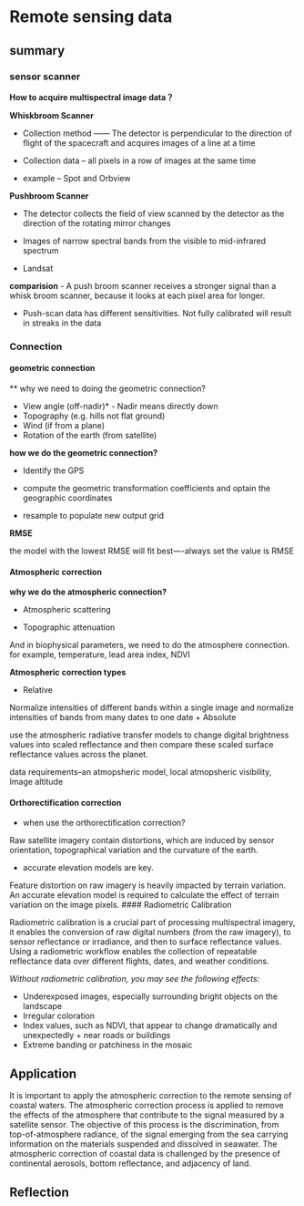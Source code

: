# Remote sensing data

## summary

### sensor scanner

**How to acquire multispectral image data？**

**Whiskbroom Scanner**

-   Collection method ------ The detector is perpendicular to the direction of flight of the spacecraft and acquires images of a line at a time

-   Collection data -- all pixels in a row of images at the same time 

-   example -- Spot and Orbview

**Pushbroom Scanner** 

-   The detector collects the field of view scanned by the detector as the direction of the rotating mirror changes

-   Images of narrow spectral bands from the visible to mid-infrared spectrum

-   Landsat

**comparision**
- A push broom scanner receives a stronger signal than a whisk broom scanner, because it looks at each pixel area for longer.

-   Push-scan data has different sensitivities. Not fully calibrated will result in streaks in the data

### Connection

#### geometric connection

\*\* why we need to doing the geometric connection?

-   View angle (off-nadir)\* - Nadir means directly down
-   Topography (e.g. hills not flat ground)
-   Wind (if from a plane)
-   Rotation of the earth (from satellite)

**how we do the geometric connection?**

-   Identify the GPS

-   compute the geometric transformation coefficients and optain the geographic coordinates

-   resample to populate new output grid

**RMSE**

the model with the lowest RMSE will fit best----always set the value is RMSE

#### Atmospheric correction

**why we do the atmospheric connection?**

-   Atmospheric scattering

-   Topographic attenuation

And in biophysical parameters, we need to do the atmosphere connection. for example, temperature, lead area index, NDVI

**Atmospheric correction types**

-   Relative

Normalize intensities of different bands within a single image and normalize intensities of bands from many dates to one date + Absolute

use the atmospheric radiative transfer models to change digital brightness values into scaled reflectance and then compare these scaled surface reflectance values across the planet.

data requirements--an atmopsheric model, local atmopsheric visibility, Image altitude

#### Orthorectification correction

-   when use the orthorectification correction?

Raw satellite imagery contain distortions, which are induced by sensor orientation, topographical variation and the curvature of the earth.

-   accurate elevation models are key.

Feature distortion on raw imagery is heavily impacted by terrain variation. An accurate elevation model is required to calculate the effect of terrain variation on the image pixels. \#### Radiometric Calibration

Radiometric calibration is a crucial part of processing multispectral imagery, it enables the conversion of raw digital numbers (from the raw imagery), to sensor reflectance or irradiance, and then to surface reflectance values. Using a radiometric workflow enables the collection of repeatable reflectance data over different flights, dates, and weather conditions.

*Without radiometric calibration, you may see the following effects:*

-   Underexposed images, especially surrounding bright objects on the landscape
-   Irregular coloration
-   Index values, such as NDVI, that appear to change dramatically and unexpectedly + near roads or buildings
-   Extreme banding or patchiness in the mosaic

## Application

It is important to apply the atmospheric correction to the remote sensing of coastal waters. The atmospheric correction process is applied to remove the effects of the atmosphere that contribute to the signal measured by a satellite sensor. The objective of this process is the discrimination, from top-of-atmosphere radiance, of the signal emerging from the sea carrying information on the materials suspended and dissolved in seawater. The atmospheric correction of coastal data is challenged by the presence of continental aerosols, bottom reflectance, and adjacency of land.

## Reflection
